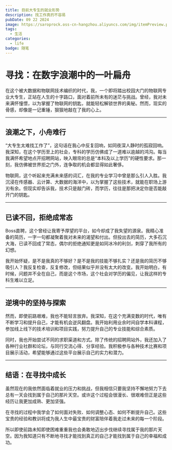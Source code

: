 ---
title: 目前大专生的就业形势
description: 找工作真的不容易
pubDate: 09 22 2024
image: https://saroprock.oss-cn-hangzhou.aliyuncs.com/img/itemPreview.png
tags:
  - 生活
categories:
  - life
badge: 随笔
---


# 寻找：在数字浪潮中的一叶扁舟  
  
在这个被大数据和物联网技术编织的时代，我，一个即将踏出校园大门的物联网专业大专生，正站在人生的十字路口，面对着前所未有的迷茫与挑战。曾经，我对未来满怀憧憬，以为掌握了物联网的钥匙，就能轻松解锁世界的奥秘。然而，现实的骨感，却像是一记重锤，狠狠地敲在了我的心上。  
  
---  
  
## 浪潮之下，小舟难行  
  
“大专生太难找工作了”，这句话在我心中反复回响，如同夜深人静时的孤寂回响。我深知，在这个学历至上的社会，专科的学历仿佛成了一道难以逾越的鸿沟。每当我满怀希望地点开招聘网站，映入眼帘的总是“本科及以上学历”的硬性要求。那一刻，我仿佛被世界拒之门外，连争取的机会都显得如此奢侈。  
  
物联网，这个听起来充满未来感的词汇，在我的专业学习中曾是那么引人入胜。我沉浸在传感器、云计算、大数据的海洋中，以为掌握了这些技术，就能在职场上游刃有余。但现实却告诉我，技术只是敲门砖，而学历，往往是那把决定你是否能敲开门的钥匙。  
  
---  
  
## 已读不回，拒绝成常态  
  
Boss直聘，这个曾经让我寄予厚望的平台，如今却成了我失望的源泉。我精心准备的简历，一字一句都凝聚着我对未来的渴望和付出。但投出去的简历，大多石沉大海，已读不回成了常态，偶尔的拒绝通知更是如同冰冷的利剑，刺穿了我所有的幻想。  
  
我开始怀疑，是不是我真的不够好？是不是我的技能不够扎实？还是我的简历不够吸引人？我反复检查，反复修改，但结果似乎并没有太大的改变。我开始明白，有时候，问题并不全在自己，而是这个市场，这个社会对学历的偏见，让我这样的专科生难以立足。  
  
---  
  
## 逆境中的坚持与探索  
  
然而，即使前路艰难，我也不能轻言放弃。我深知，在这个充满变数的时代，唯有不断学习和提升自己，才能有机会逆风翻盘。我开始利用业余时间自学本科课程，参加线上线下的技术培训和项目实践，努力提升自己的专业技能和综合素质。  
  
同时，我也开始尝试不同的求职渠道和方式。除了传统的招聘网站外，我还加入了各种行业社群和论坛，与同行交流心得、分享经验。我积极参与各种技术比赛和项目展示活动，希望能够通过这些平台展示自己的实力和潜力。  
  
---  
  
## 结语：在寻找中成长  
  
虽然现在的我依然面临着就业的压力和挑战，但我相信只要我坚持不懈地努力下去总有一天会找到属于自己的那片天空。或许这个过程会很漫长、很艰难但正是这些经历让我更加成熟、更加坚强。  
  
在寻找的过程中我学会了如何面对失败、如何调整心态、如何不断提升自己。这些宝贵的经验和教训将成为我人生中最宝贵的财富陪伴着我走过未来的每一个阶段。  
  
所以即使前路未知即使困难重重我也会勇敢地迈出步伐继续寻找属于我的那片天空。因为我知道只有不断地寻找才能找到真正的自己才能找到属于自己的幸福和成功。
